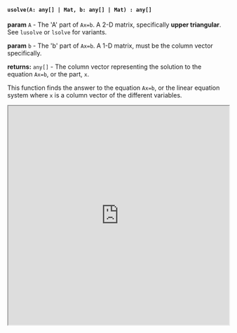 

#### `usolve(A: any[] | Mat, b: any[] | Mat) : any[]`

**param** `A` - The 'A' part of `Ax=b`. A 2-D matrix, specifically **upper triangular**. See `lusolve` or `lsolve` for variants.

**param** `b` - The 'b' part of `Ax=b`. A 1-D matrix, must be the column vector specifically. 

**returns:** `any[]` - The column vector representing the solution to the equation `Ax=b`, or the part, `x`. 

This function finds the answer to the equation `Ax=b`, or the linear equation system where `x` is a column vector of the different variables. 

<iframe src="https://hlab.app/s/docs/usolve_hbook"
    width="100%"
    height="500px"/>
